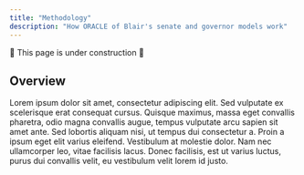 ```yaml
---
title: "Methodology"
description: "How ORACLE of Blair's senate and governor models work"
---
```


🚧 This page is under construction 🚧

## Overview
Lorem ipsum dolor sit amet, consectetur adipiscing elit. Sed vulputate ex scelerisque erat consequat cursus. Quisque maximus, massa eget convallis pharetra, odio magna convallis augue, tempus vulputate arcu sapien sit amet ante. Sed lobortis aliquam nisi, ut tempus dui consectetur a. Proin a ipsum eget elit varius eleifend. Vestibulum at molestie dolor. Nam nec ullamcorper leo, vitae facilisis lacus. Donec facilisis, est ut varius luctus, purus dui convallis velit, eu vestibulum velit lorem id justo.